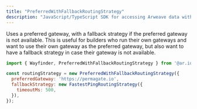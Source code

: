 ```yaml
---
title: "PreferredWithFallbackRoutingStrategy"
description: "JavaScript/TypeScript SDK for accessing Arweave data with built-in verification and gateway routing"
---
```


Uses a preferred gateway, with a fallback strategy if the preferred gateway is not available. This is useful for builders who run their own gateways and want to use their own gateway as the preferred gateway, but also want to have a fallback strategy in case their gateway is not available.

```javascript
import { Wayfinder, PreferredWithFallbackRoutingStrategy } from '@ar.io/wayfinder-core';

const routingStrategy = new PreferredWithFallbackRoutingStrategy({
  preferredGateway: 'https://permagate.io',
  fallbackStrategy: new FastestPingRoutingStrategy({
    timeoutMs: 500,
  }),
});
```